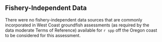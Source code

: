 ## Fishery-Independent Data

There were no fishery-independent data sources that are commonly incorporated in West Coast groundfish assessments (as required by the data moderate Terms of Reference) available for `r spp` off the Oregon coast to be considered for this assessment.